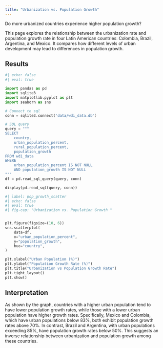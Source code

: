 ```yaml
---
title: "Urbanization vs. Population Growth"
---
```


Do more urbanized countries experience higher population growth?

This page explores the relationship between the urbanization rate and population growth rate in four Latin American countries: Colombia, Brazil, Argentina, and Mexico. It compares how different levels of urban development may lead to differences in population growth.

## Results 
```python
#| echo: false
#| eval: true

import pandas as pd
import sqlite3
import matplotlib.pyplot as plt
import seaborn as sns

# Connect to sql
conn = sqlite3.connect('data/wdi_data.db')  

# SQL query
query = """
SELECT 
    country,
    urban_population_percent,
    rural_population_percent,
    population_growth
FROM wdi_data
WHERE 
    urban_population_percent IS NOT NULL 
    AND population_growth IS NOT NULL
"""
df = pd.read_sql_query(query, conn)

display(pd.read_sql(query, conn))

```

```python
#| label: pop_growth_scatter
#| echo: false
#| eval: true
#| fig-cap: "Urbanization vs. Population Growth "


plt.figure(figsize=(10, 6))
sns.scatterplot(
    data=df,
    x="urban_population_percent",
    y="population_growth",
    hue="country",
)

plt.xlabel("Urban Population (%)")
plt.ylabel("Population Growth Rate (%)")
plt.title("Urbanization vs Population Growth Rate")
plt.tight_layout()
plt.show()

```

## Interpretation 
As shown by the graph, countries with a higher urban population tend to have lower population growth rates, while those with a lower urban population have higher growth rates. Specifically, Mexico and Colombia, which have urban populations below 83%, both exhibit population growth rates above 70%. In contrast, Brazil and Argentina, with urban populations exceeding 85%, have population growth rates below 50%. This suggests an inverse relationship between urbanization and population growth among these countries.